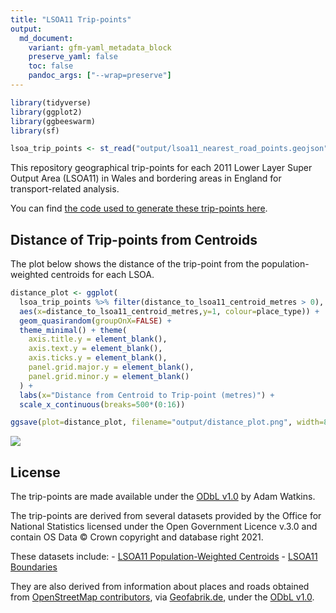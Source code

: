 ```yaml
---
title: "LSOA11 Trip-points"
output:
  md_document:
    variant: gfm-yaml_metadata_block
    preserve_yaml: false
    toc: false
    pandoc_args: ["--wrap=preserve"]
---
```


```r
library(tidyverse)
library(ggplot2)
library(ggbeeswarm)
library(sf)

lsoa_trip_points <- st_read("output/lsoa11_nearest_road_points.geojson")
```

This repository geographical trip-points for each 2011 Lower Layer Super Output Area (LSOA11) in Wales and bordering areas in England for transport-related analysis.

You can find [the code used to generate these trip-points here](https://github.com/stupidpupil/wales_lsoa_trip_points/tree/main).

## Distance of Trip-points from Centroids

The plot below shows the distance of the trip-point from the population-weighted centroids for each LSOA.

```r
distance_plot <- ggplot(
  lsoa_trip_points %>% filter(distance_to_lsoa11_centroid_metres > 0), 
  aes(x=distance_to_lsoa11_centroid_metres,y=1, colour=place_type)) + 
  geom_quasirandom(groupOnX=FALSE) + 
  theme_minimal() + theme(
    axis.title.y = element_blank(), 
    axis.text.y = element_blank(), 
    axis.ticks.y = element_blank(),
    panel.grid.major.y = element_blank(), 
    panel.grid.minor.y = element_blank()
  ) + 
  labs(x="Distance from Centroid to Trip-point (metres)") +
  scale_x_continuous(breaks=500*(0:16))

ggsave(plot=distance_plot, filename="output/distance_plot.png", width=800/72, height=200/72, units='in', dpi=144)
```

![](distance_plot.png)

## License

The trip-points are made available under the [ODbL v1.0](https://opendatacommons.org/licenses/odbl/1-0/) by Adam Watkins.

The trip-points are derived from several datasets provided by the Office for National Statistics licensed under the Open Government Licence v.3.0 and contain OS Data © Crown copyright and database right 2021.

These datasets include:
 - [LSOA11 Population-Weighted Centroids](https://geoportal.statistics.gov.uk/datasets/ons::lower-layer-super-output-areas-december-2011-population-weighted-centroids/about)
 - [LSOA11 Boundaries](https://geoportal.statistics.gov.uk/datasets/ons::lower-layer-super-output-areas-december-2011-boundaries-super-generalised-clipped-bsc-ew-v3/about)

 They are also derived from information about places and roads obtained from [OpenStreetMap contributors](https://www.openstreetmap.org/copyright), via [Geofabrik.de](https://download.geofabrik.de/europe/great-britain.html), under the [ODbL v1.0](https://opendatacommons.org/licenses/odbl/1-0/).

